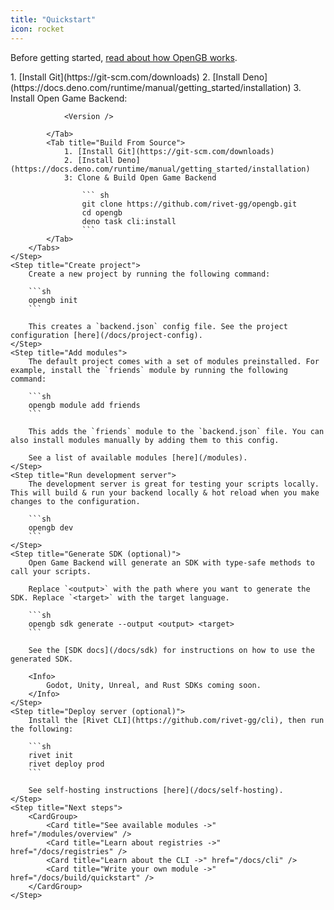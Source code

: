 ```yaml
---
title: "Quickstart"
icon: rocket
---
```



Before getting started, [read about how OpenGB works](/introduction#how-opengb-works).

<Steps>
    <Step title="Install Open Game Backend">
        <Tabs>
            <Tab title="Install From GitHub (recommended)">
                1. [Install Git](https://git-scm.com/downloads)
                2. [Install Deno](https://docs.deno.com/runtime/manual/getting_started/installation)
                3. Install Open Game Backend:

                <Version />
                
            </Tab>
            <Tab title="Build From Source">
                1. [Install Git](https://git-scm.com/downloads)
                2. [Install Deno](https://docs.deno.com/runtime/manual/getting_started/installation)
                3: Clone & Build Open Game Backend

                    ``` sh
                    git clone https://github.com/rivet-gg/opengb.git
                    cd opengb
                    deno task cli:install
                    ```
            </Tab>
        </Tabs>
    </Step>
    <Step title="Create project">
        Create a new project by running the following command:

        ```sh
        opengb init
        ```

        This creates a `backend.json` config file. See the project configuration [here](/docs/project-config).
    </Step>
    <Step title="Add modules">
        The default project comes with a set of modules preinstalled. For example, install the `friends` module by running the following command:

        ```sh
        opengb module add friends
        ```

        This adds the `friends` module to the `backend.json` file. You can also install modules manually by adding them to this config.

        See a list of available modules [here](/modules).
    </Step>
    <Step title="Run development server">
        The development server is great for testing your scripts locally. This will build & run your backend locally & hot reload when you make changes to the configuration.

        ```sh
        opengb dev
        ```
    </Step>
    <Step title="Generate SDK (optional)">
        Open Game Backend will generate an SDK with type-safe methods to call your scripts.
        
        Replace `<output>` with the path where you want to generate the SDK. Replace `<target>` with the target language.

        ```sh
        opengb sdk generate --output <output> <target>
        ```

        See the [SDK docs](/docs/sdk) for instructions on how to use the generated SDK.

        <Info>
            Godot, Unity, Unreal, and Rust SDKs coming soon.
        </Info>
    </Step>
    <Step title="Deploy server (optional)">
        Install the [Rivet CLI](https://github.com/rivet-gg/cli), then run the following:

        ```sh
        rivet init
        rivet deploy prod
        ```

        See self-hosting instructions [here](/docs/self-hosting).
    </Step>
    <Step title="Next steps">
        <CardGroup>
            <Card title="See available modules ->" href="/modules/overview" />
            <Card title="Learn about registries ->" href="/docs/registries" />
            <Card title="Learn about the CLI ->" href="/docs/cli" />
            <Card title="Write your own module ->" href="/docs/build/quickstart" />
        </CardGroup>
    </Step>

</Steps>
